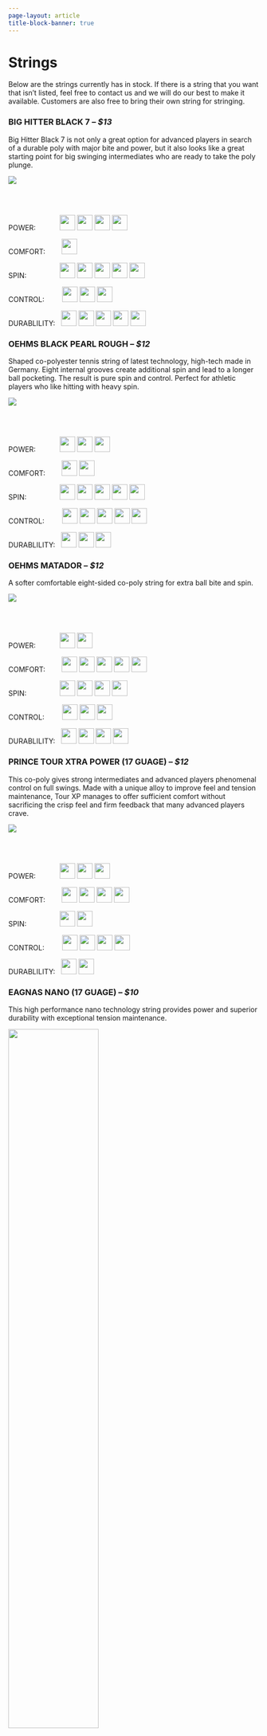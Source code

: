 ```yaml
---
page-layout: article
title-block-banner: true
---
```


# Strings
Below are the strings currently has in stock. If there is a string that you want that isn't listed, feel free to contact us and we will do our best to make it available. Customers are also free to bring their own string for stringing.

### BIG HITTER BLACK 7 -- *$13*

Big Hitter Black 7 is not only a great option for advanced players in search of a durable poly with major bite and power, but it also looks like a great starting point for big swinging intermediates who are ready to take the poly plunge.

:::: {layout="[ 40, -5, 55]"}

::: {#first-column}
![](images/big-hitter.png)
:::

::: {#second-column}

<br></br>

POWER: &nbsp; &nbsp; &hairsp; &nbsp;  &nbsp;  &nbsp; 
![](images/circle.png){width=31}
![](images/circle.png){width=31}
![](images/circle.png){width=31}
![](images/circle.png){width=31}

COMFORT: &hairsp; &nbsp;  &nbsp;  &nbsp; 
![](images/circle.png){width=31}

SPIN: &nbsp; &nbsp; &nbsp; &hairsp; &hairsp; &hairsp; &nbsp;  &nbsp;  &nbsp; 
![](images/circle.png){width=31}
![](images/circle.png){width=31}
![](images/circle.png){width=31}
![](images/circle.png){width=31}
![](images/circle.png){width=31}

CONTROL: &puncsp; &nbsp;  &nbsp;  &nbsp; 
![](images/circle.png){width=31}
![](images/circle.png){width=31}
![](images/circle.png){width=31}

DURABLILITY: &puncsp; 
![](images/circle.png){width=31}
![](images/circle.png){width=31}
![](images/circle.png){width=31}
![](images/circle.png){width=31}
![](images/circle.png){width=31}

:::

::::

### OEHMS BLACK PEARL ROUGH -- *$12*

Shaped co-polyester tennis string of latest technology, high-tech made in Germany. Eight internal grooves create additional spin and lead to a longer ball pocketing. The result is pure spin and control. Perfect for athletic players who like hitting with heavy spin.

:::: {layout="[ 40, -5, 55]"}

::: {#first-column}
![](images/black-pearl.png)
:::

::: {#second-column}

<br></br>


POWER: &nbsp; &nbsp; &hairsp; &nbsp;  &nbsp;  &nbsp; 
![](images/circle.png){width=31}
![](images/circle.png){width=31}
![](images/circle.png){width=31}

COMFORT: &hairsp; &nbsp;  &nbsp;  &nbsp; 
![](images/circle.png){width=31}
![](images/circle.png){width=31}

SPIN: &nbsp; &nbsp; &nbsp; &hairsp; &hairsp; &hairsp; &nbsp;  &nbsp;  &nbsp; 
![](images/circle.png){width=31}
![](images/circle.png){width=31}
![](images/circle.png){width=31}
![](images/circle.png){width=31}
![](images/circle.png){width=31}

CONTROL: &puncsp; &nbsp;  &nbsp;  &nbsp; 
![](images/circle.png){width=31}
![](images/circle.png){width=31}
![](images/circle.png){width=31}
![](images/circle.png){width=31}
![](images/circle.png){width=31}

DURABLILITY: &puncsp; 
![](images/circle.png){width=31}
![](images/circle.png){width=31}
![](images/circle.png){width=31}


:::

::::

### OEHMS MATADOR -- *$12*

A softer comfortable eight-sided co-poly string for extra ball bite and spin.

:::: {layout="[ 40, -5, 55]"}

::: {#first-column}
![](images/matador.png)
:::

::: {#second-column}

<br></br>


POWER: &nbsp; &nbsp; &hairsp; &nbsp;  &nbsp;  &nbsp; 
![](images/circle.png){width=31}
![](images/circle.png){width=31}

COMFORT: &hairsp; &nbsp;  &nbsp;  &nbsp; 
![](images/circle.png){width=31}
![](images/circle.png){width=31}
![](images/circle.png){width=31}
![](images/circle.png){width=31}
![](images/circle.png){width=31}

SPIN: &nbsp; &nbsp; &nbsp; &hairsp; &hairsp; &hairsp; &nbsp;  &nbsp;  &nbsp; 
![](images/circle.png){width=31}
![](images/circle.png){width=31}
![](images/circle.png){width=31}
![](images/circle.png){width=31}

CONTROL: &puncsp; &nbsp;  &nbsp;  &nbsp; 
![](images/circle.png){width=31}
![](images/circle.png){width=31}
![](images/circle.png){width=31}

DURABLILITY: &puncsp; 
![](images/circle.png){width=31}
![](images/circle.png){width=31}
![](images/circle.png){width=31}
![](images/circle.png){width=31}


:::

::::

### PRINCE TOUR XTRA POWER (17 GUAGE) -- *$12*

This co-poly gives strong intermediates and advanced players phenomenal control on full swings. Made with a unique alloy to improve feel and tension maintenance, Tour XP manages to offer sufficient comfort without sacrificing the crisp feel and firm feedback that many advanced players crave.

:::: {layout="[ 40, -5, 55]"}

::: {#first-column}
![](images/prince-tour.png)
:::

::: {#second-column}

<br></br>


POWER: &nbsp; &nbsp; &hairsp; &nbsp;  &nbsp;  &nbsp; 
![](images/circle.png){width=31}
![](images/circle.png){width=31}
![](images/circle.png){width=31}

COMFORT: &hairsp; &nbsp;  &nbsp;  &nbsp; 
![](images/circle.png){width=31}
![](images/circle.png){width=31}
![](images/circle.png){width=31}
![](images/circle.png){width=31}

SPIN: &nbsp; &nbsp; &nbsp; &hairsp; &hairsp; &hairsp; &nbsp;  &nbsp;  &nbsp; 
![](images/circle.png){width=31}
![](images/circle.png){width=31}

CONTROL: &puncsp; &nbsp;  &nbsp;  &nbsp; 
![](images/circle.png){width=31}
![](images/circle.png){width=31}
![](images/circle.png){width=31}
![](images/circle.png){width=31}

DURABLILITY: &puncsp; 
![](images/circle.png){width=31}
![](images/circle.png){width=31}


:::

::::

### EAGNAS NANO (17 GUAGE) -- *$10*

This high performance nano technology string provides power and superior durability with exceptional tension maintenance.

:::: {layout="[ 40, -5, 55]"}

::: {#first-column}
![](images/eagnas-nano.png){width=60%}
:::

::: {#second-column}

<br></br>


POWER: &nbsp; &nbsp; &hairsp; &nbsp;  &nbsp;  &nbsp; 
![](images/circle.png){width=31}
![](images/circle.png){width=31}
![](images/circle.png){width=31}
![](images/circle.png){width=31}
![](images/circle.png){width=31}

COMFORT: &hairsp; &nbsp;  &nbsp;  &nbsp; 
![](images/circle.png){width=31}
![](images/circle.png){width=31}
![](images/circle.png){width=31}

SPIN: &nbsp; &nbsp; &nbsp; &hairsp; &hairsp; &hairsp; &nbsp;  &nbsp;  &nbsp; 
![](images/circle.png){width=31}
![](images/circle.png){width=31}

CONTROL: &puncsp; &nbsp;  &nbsp;  &nbsp; 
![](images/circle.png){width=31}
![](images/circle.png){width=31}
![](images/circle.png){width=31}

DURABLILITY: &puncsp; 
![](images/circle.png){width=31}
![](images/circle.png){width=31}
![](images/circle.png){width=31}
![](images/circle.png){width=31}


:::

::::


### HEAD HAWK ROUGH (17 GAUGE) - $18

 Head Hawk is suitable for hard hitting players who play competitive tennis and need maximum durability and control from their strings

:::: {layout="[ 40, -5, 55]"}

::: {#first-column}
![](images/head-hawk.png)
:::

::: {#second-column}

<br></br>


POWER: &nbsp; &nbsp; &hairsp; &nbsp;  &nbsp;  &nbsp; 
![](images/circle.png){width=31}
![](images/circle.png){width=31}
![](images/circle.png){width=31}
![](images/circle.png){width=31}

COMFORT: &hairsp; &nbsp;  &nbsp;  &nbsp; 
![](images/circle.png){width=31}
![](images/circle.png){width=31}
![](images/circle.png){width=31}

SPIN: &nbsp; &nbsp; &nbsp; &hairsp; &hairsp; &hairsp; &nbsp;  &nbsp;  &nbsp; 
![](images/circle.png){width=31}
![](images/circle.png){width=31}
![](images/circle.png){width=31}
![](images/circle.png){width=31}

CONTROL: &puncsp; &nbsp;  &nbsp;  &nbsp; 
![](images/circle.png){width=31}
![](images/circle.png){width=31}
![](images/circle.png){width=31}
![](images/circle.png){width=31}
![](images/circle.png){width=31}

DURABLILITY: &puncsp; 
![](images/circle.png){width=31}
![](images/circle.png){width=31}
![](images/circle.png){width=31}


:::

::::

### YONEX DYNAWIRE ALL AROUND (17 GAUGE) - $12

Yonex Dynawire Tennis String uses a solid core construction for a crisp feel and durable response. The string also incorporates a unique metal film around it for a boost in power, and silicone coating to help the strings slide easily.

:::: {layout="[ 40, -5, 55]"}

::: {#first-column}
![](images/dynawire.png)
:::

::: {#second-column}

<br></br>


POWER: &nbsp; &nbsp; &hairsp; &nbsp;  &nbsp;  &nbsp; 
![](images/circle.png){width=31}
![](images/circle.png){width=31}
![](images/circle.png){width=31}
![](images/circle.png){width=31}

COMFORT: &hairsp; &nbsp;  &nbsp;  &nbsp; 
![](images/circle.png){width=31}
![](images/circle.png){width=31}
![](images/circle.png){width=31}
![](images/circle.png){width=31}

SPIN: &nbsp; &nbsp; &nbsp; &hairsp; &hairsp; &hairsp; &nbsp;  &nbsp;  &nbsp; 
![](images/circle.png){width=31}
![](images/circle.png){width=31}
![](images/circle.png){width=31}

CONTROL: &puncsp; &nbsp;  &nbsp;  &nbsp; 
![](images/circle.png){width=31}
![](images/circle.png){width=31}

DURABLILITY: &puncsp; 
![](images/circle.png){width=31}
![](images/circle.png){width=31}
![](images/circle.png){width=31}


:::

::::

### DECATHLON ARTENGO TA990 (16 GUAGE) - $10

This tennis string was designed for advanced players. It provides excellent ball speed and control.

:::: {layout="[ 40, -5, 55]"}

::: {#first-column}
![](images/decathlon.png)
:::

::: {#second-column}

<br></br>


POWER: &nbsp; &nbsp; &hairsp; &nbsp;  &nbsp;  &nbsp; 
![](images/circle.png){width=31}
![](images/circle.png){width=31}
![](images/circle.png){width=31}
![](images/circle.png){width=31}

COMFORT: &hairsp; &nbsp;  &nbsp;  &nbsp; 
![](images/circle.png){width=31}
![](images/circle.png){width=31}

SPIN: &nbsp; &nbsp; &nbsp; &hairsp; &hairsp; &hairsp; &nbsp;  &nbsp;  &nbsp; 
![](images/circle.png){width=31}
![](images/circle.png){width=31}
![](images/circle.png){width=31}

CONTROL: &puncsp; &nbsp;  &nbsp;  &nbsp; 
![](images/circle.png){width=31}
![](images/circle.png){width=31}
![](images/circle.png){width=31}
![](images/circle.png){width=31}

DURABLILITY: &puncsp; 
![](images/circle.png){width=31}
![](images/circle.png){width=31}


:::

::::
